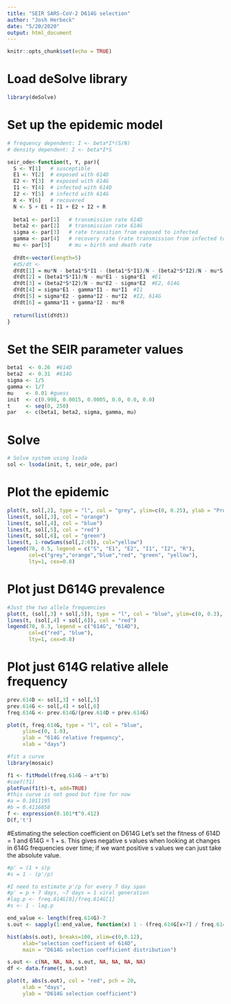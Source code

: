 ```yaml
---
title: "SEIR SARS-CoV-2 D614G selection"
author: "Josh Herbeck"
date: "5/20/2020"
output: html_document
---
```


```r
knitr::opts_chunk$set(echo = TRUE)
```

# Load deSolve library
```r
library(deSolve)
```

# Set up the epidemic model
```r
# frequency dependent: I <- beta*I*(S/N)
# density dependent: I <- beta*I*S

seir_ode<-function(t, Y, par){
  S <- Y[1]   # susceptible
  E1 <- Y[2]  # exposed with 614D
  E2 <- Y[3]  # exposed with 614G
  I1 <- Y[4]  # infected with 614D
  I2 <- Y[5]  # infectd with 614G
  R <- Y[6]   # recovered
  N <- S + E1 + I1 + E2 + I2 + R
  
  beta1 <- par[1]   # transmission rate 614D
  beta2 <- par[2]   # transmission rate 614G
  sigma <- par[3]   # rate transition from exposed to infected
  gamma <- par[4]   # recovery rate (rate transmission from infected to recovered)
  mu <- par[5]      # mu = birth and death rate 
  
  dYdt<-vector(length=5)
  #dS/dt <- 
  dYdt[1] = mu*N - beta1*S*I1 - (beta1*S*I1)/N - (beta2*S*I2)/N - mu*S  #S
  dYdt[2] = (beta1*S*I1)/N - mu*E1 - sigma*E1  #E1
  dYdt[3] = (beta2*S*I2)/N - mu*E2 - sigma*E2  #E2, 614G
  dYdt[4] = sigma*E1 - gamma*I1 - mu*I1  #I1
  dYdt[5] = sigma*E2 - gamma*I2 - mu*I2  #I2, 614G
  dYdt[6] = gamma*I1 + gamma*I2 - mu*R
  
  return(list(dYdt))
}
```

# Set the SEIR parameter values
```r
beta1  <- 0.26  #614D
beta2  <- 0.31  #614G
sigma <- 1/5
gamma <- 1/7
mu    <- 0.01 #guess
init  <- c(0.998, 0.0015, 0.0005, 0.0, 0.0, 0.0)
t     <- seq(0, 250)
par   <- c(beta1, beta2, sigma, gamma, mu)
```

# Solve 
```r
# Solve system using lsoda
sol <- lsoda(init, t, seir_ode, par)
```

# Plot the epidemic
```r
plot(t, sol[,2], type = "l", col = "grey", ylim=c(0, 0.25), ylab = "Proportion")
lines(t, sol[,3], col = "orange")
lines(t, sol[,4], col = "blue")
lines(t, sol[,5], col = "red") 
lines(t, sol[,6], col = "green") 
lines(t, 1-rowSums(sol[,2:6]), col="yellow")
legend(70, 0.5, legend = c("S", "E1", "E2", "I1", "I2", "R"), 
       col=c("grey","orange","blue","red", "green", "yellow"), 
       lty=1, cex=0.8)
```

# Plot just D614G prevalence
```r
#Just the two allele frequencies
plot(t, (sol[,3] + sol[,5]), type = "l", col = "blue", ylim=c(0, 0.3), ylab = "Proportion")
lines(t, (sol[,4] + sol[,6]), col = "red")
legend(70, 0.3, legend = c("614G", "614D"), 
       col=c("red", "blue"), 
       lty=1, cex=0.8)
```

# Plot just 614G relative allele frequency
```r
prev.614D <- sol[,3] + sol[,5]
prev.614G <- sol[,4] + sol[,6]
freq.614G <- prev.614G/(prev.614D + prev.614G)

plot(t, freq.614G, type = "l", col = "blue", 
     ylim=c(0, 1.0), 
     ylab = "614G relative frequency",
     xlab = "days")
```

```r
#fit a curve
library(mosaic)

f1 <- fitModel(freq.614G ~ a*t^b) 
#coef(f1)
plotFun(f1(t)~t, add=TRUE)
#this curve is not good but fine for now
#a = 0.1011195
#b = 0.4116858
f <- expression(0.101*t^0.412)
D(f,'t')
```


#Estimating the selection coefficient on D614G
Let's set the fitness of 614D = 1 and 614G = 1 + s.
This gives negative s values when looking at changes in 614G frequencies over time;
if we want positive s values we can just take the absolute value.
```r
#p' = (1 + s)p
#s = 1 - (p'/p)

#I need to estimate p'/p for every 7 day span 
#p' = p + 7 days, ~7 days = 1 viral generation
#lag.p <- freq.614G[8]/freq.614G[1]
#s <- 1 - lag.p

end_value <- length(freq.614G)-7
s.out <- sapply(1:end_value, function(x) 1 - (freq.614G[x+7] / freq.614G[x]) )

hist(abs(s.out), breaks=100, xlim=c(0,0.12),
     xlab="selection coefficient of 614D",
     main = "D614G selection coefficient distribution")

s.out <- c(NA, NA, NA, s.out, NA, NA, NA, NA)
df <- data.frame(t, s.out)

plot(t, abs(s.out), col = "red", pch = 20,
     xlab = "days",
     ylab = "D614G selection coefficient")
```







